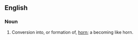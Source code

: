 ==English==

===Noun===
{{en-noun}}

# Conversion into, or formation of, [[horn]]; a becoming like horn.
{{1913}}